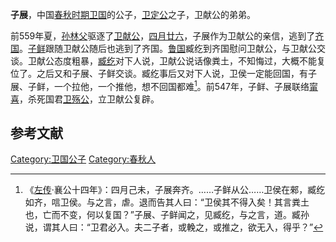 {{模板:Infobox 先秦人物
|名称= 子展
|图像=
|图说=
|姓=[[姬姓|姬]]
|氏=
|名=
|字=子展
|别名=
|别字=
|谥号=
|时代=春秋
|国家=[[卫国|卫]]
|身份=卫国公子
|出生=
|逝世=
|在位=
|父=[[卫定公|卫定公]]
|母=
|正妻=
|妾=
|子女=
|太子=
}}
'''子展'''，中国[[春秋时期|春秋时期]][[卫国|卫国]]的公子，[[卫定公|卫定公]]之子，卫献公的弟弟。

前559年夏，[[孙林父|孙林父]]驱逐了[[卫献公|卫献公]]，[[四月廿六|四月廿六]]，子展作为卫献公的亲信，逃到了[[齐国|齐国]]。[[子鲜|子鲜]]跟随卫献公随后也逃到了齐国。[[鲁国|鲁国]]臧纥到齐国慰问卫献公，与卫献公交谈。卫献公态度粗暴，[[臧纥|臧纥]]对下人说，卫献公说话像粪土，不知悔过，大概不能复位了。之后又和子展、子鲜交谈。臧纥事后又对下人说，卫侯一定能回国，有子展、子鲜，一个拉他，一个推他，想不回国都难<ref>《[[左传|左传]]·襄公十四年》：四月己未，子展奔齐。……子鲜从公……卫侯在郲，臧纥如齐，唁卫侯。与之言，虐。退而告其人曰：“卫侯其不得入矣！其言粪土也，亡而不变，何以复国？”子展、子鲜闻之，见臧纥，与之言，道。臧孙说，谓其人曰：“卫君必入。夫二子者，或輓之，或推之，欲无入，得乎？”</ref>。前547年，子鲜、子展联络[[甯喜|甯喜]]，杀死国君[[卫殇公|卫殇公]]，立卫献公复辟。

==参考文献==
{{Reflist}}
[[Category:卫国公子|Category:卫国公子]]
[[Category:春秋人|Category:春秋人]]